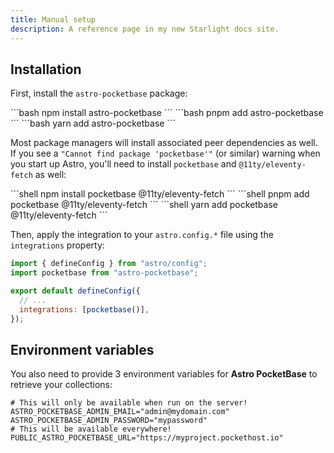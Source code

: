 ```yaml
---
title: Manual setup
description: A reference page in my new Starlight docs site.
---
```



## Installation

First, install the `astro-pocketbase` package:

<Tabs>
  <TabItem label="npm">
    ```bash
    npm install astro-pocketbase
    ```
  </TabItem>
  <TabItem label="pnpm">
    ```bash
    pnpm add astro-pocketbase
    ```
  </TabItem>
  <TabItem label="yarn">
    ```bash
    yarn add astro-pocketbase
    ```
  </TabItem>
</Tabs>

Most package managers will install associated peer dependencies as well. If you see a `"Cannot find package 'pocketbase'"` (or similar) 
warning when you start up Astro, you'll need to install `pocketbase` and `@11ty/eleventy-fetch` as well:

<Tabs>
  <TabItem label="npm">
    ```shell
    npm install pocketbase @11ty/eleventy-fetch
    ```
  </TabItem>
  <TabItem label="pnpm">
    ```shell
    pnpm add pocketbase @11ty/eleventy-fetch
    ```
  </TabItem>
  <TabItem label="yarn">
    ```shell
    yarn add pocketbase @11ty/eleventy-fetch
    ```
  </TabItem>
</Tabs>

Then, apply the integration to your `astro.config.*` file using the `integrations` property:

```js ins="pocketbase()" ins={2} title="astro.config.mjs"
import { defineConfig } from "astro/config";
import pocketbase from "astro-pocketbase";

export default defineConfig({
  // ...
  integrations: [pocketbase()],
});
```

## Environment variables

You also need to provide 3 environment variables for **Astro PocketBase** to retrieve your collections:

```shell
# This will only be available when run on the server!
ASTRO_POCKETBASE_ADMIN_EMAIL="admin@mydomain.com"
ASTRO_POCKETBASE_ADMIN_PASSWORD="mypassword"
# This will be available everywhere!
PUBLIC_ASTRO_POCKETBASE_URL="https://myproject.pockethost.io"
```